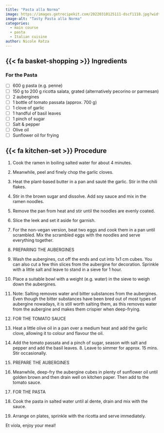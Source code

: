 ```yaml
---
title: "Pasta alla Norma"
image: https://images.getrecipekit.com/20220310125111-dscf1118.jpg?width=650&quality=90& 
image-alt: "Tasty Pasta alla Norma"
categories:
  - main course
  - pasta
  - Italian cuisine 
author: Nicole Ratza
---
```


## {{< fa basket-shopping >}} Ingredients

### For the Pasta

-   [ ] 600 g pasta (e.g. penne)
-   [ ] 150 g to 200 g ricotta salata, grated (alternatively pecorino or parmesan)
-   [ ] 2 aubergines
-   [ ] 1 bottle of tomato passata (approx. 700 g)
-   [ ] 1 clove of garlic
-   [ ] 1 handful of basil leaves
-   [ ] 1 pinch of sugar
-   [ ] Salt & pepper 
-   [ ] Olive oil
-   [ ] Sunflower oil for frying


## {{< fa kitchen-set >}} Procedure

1.  Cook the ramen in boiling salted water for about 4 minutes.
2.  Meanwhile, peel and finely chop the garlic cloves.
3.  Heat the plant-based butter in a pan and sauté the garlic. Stir in the chili flakes.
4.  Stir in the brown sugar and dissolve. Add soy sauce and mix in the ramen noodles.
5.  Remove the pan from heat and stir until the noodles are evenly coated.
6.  Slice the leek and set it aside for garnish.
7.  For the non-vegan version, beat two eggs and cook them in a pan until scrambled. Mix the scrambled eggs with the noodles and serve everything together.



1.  PREPARING THE AUBERGINES
2.  Wash the aubergines, cut off the ends and cut into 1x1 cm cubes. You can also cut a few thin slices from the aubergine for decoration. Sprinkle with a little salt and leave to stand in a sieve for 1 hour.
3.  Place a suitable bowl with a weight (e.g. water) in the sieve to weigh down the aubergines.
4.  Note: Salting removes water and bitter substances from the aubergines. Even though the bitter substances have been bred out of most types of aubergine nowadays, it is still worth salting them, as this removes water from the aubergine and makes them crispier when deep-frying.

5.  FOR THE TOMATO SAUCE
6.  Heat a little olive oil in a pan over a medium heat and add the garlic clove, allowing it to colour and flavour the oil. 
7.  Add the tomato passata and a pinch of sugar, season with salt and pepper and add the basil leaves. 8.  Leave to simmer for approx. 15 mins. Stir occasionally.

9.  PREPARE THE AUBERGINES
10. Meanwhile, deep-fry the aubergine cubes in plenty of sunflower oil until golden brown and then drain well on kitchen paper. Then add to the tomato sauce.

11.  FOR THE PASTA
12.  Cook the pasta in salted water until al dente, drain and mix with the sauce.
13.  Arrange on plates, sprinkle with the ricotta and serve immediately.



Et viola, enjoy your meal!


